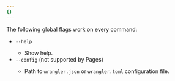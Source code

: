 ```yaml
---
{}
---
```



The following global flags work on every command:

- `--help` <Type text="boolean" />
  - Show help.
- `--config` <Type text="string" /> (not supported by Pages)
  - Path to `wrangler.json` or `wrangler.toml` configuration file.